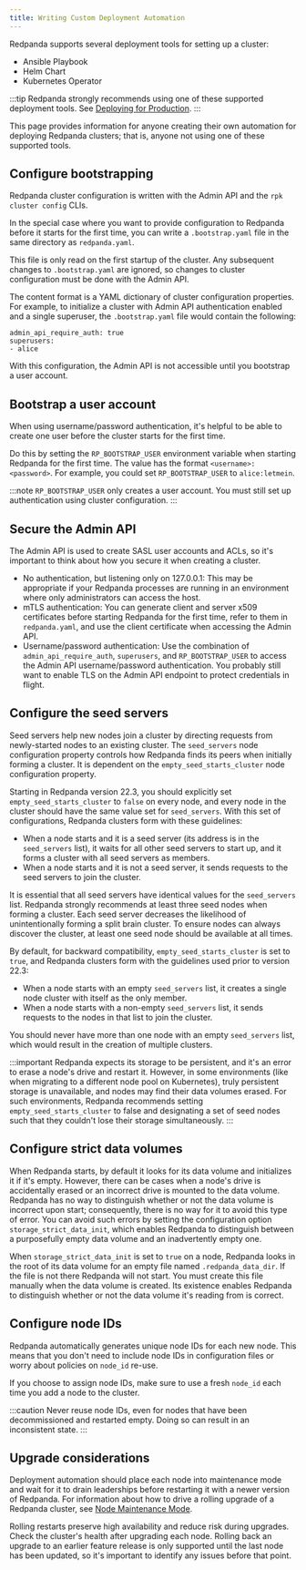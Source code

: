 ```yaml
---
title: Writing Custom Deployment Automation
---
```


<head>
    <meta name="title" content="Writing Custom Redpanda Deployment Automation | Redpanda Docs"/>
    <meta name="description" content="Technical guidance for engineers writing deployment systems for Redpanda."/>
</head>


Redpanda supports several deployment tools for setting up a cluster:

- Ansible Playbook
- Helm Chart
- Kubernetes Operator

:::tip
Redpanda strongly recommends using one of these supported deployment tools. See [Deploying for Production](../../deployment/production-deployment).
:::

This page provides information for anyone creating their own 
automation for deploying Redpanda clusters; that is, anyone not using one
of these supported tools.

## Configure bootstrapping

Redpanda cluster configuration is written with the Admin API and
the `rpk cluster config` CLIs.

In the special case where you want to provide configuration to Redpanda
before it starts for the first time, you can write a `.bootstrap.yaml` file
in the same directory as `redpanda.yaml`.

This file is only read on the first startup of the cluster. Any subsequent
changes to `.bootstrap.yaml` are ignored, so changes to
cluster configuration must be done with the Admin API. 

The content format is a YAML dictionary of cluster configuration properties. For example, to initialize a cluster with Admin API authentication enabled
and a single superuser, the `.bootstrap.yaml` file would contain the following:

```
admin_api_require_auth: true
superusers:
- alice
```

With this configuration, the Admin API is not accessible until you bootstrap a user account.

## Bootstrap a user account

When using username/password authentication, it's helpful to be able to create one user before the cluster starts for the first time.

Do this by setting the `RP_BOOTSTRAP_USER` environment variable
when starting Redpanda for the first time. The value has the format
`<username>:<password>`. For example, you could set `RP_BOOTSTRAP_USER` to `alice:letmein`.

:::note
`RP_BOOTSTRAP_USER` only creates a user account. You must still
set up authentication using cluster configuration.
:::

## Secure the Admin API

The Admin API is used to create SASL user accounts and ACLs, so it's
important to think about how you secure it when creating a cluster.

- No authentication, but listening only on 127.0.0.1: This may be appropriate
  if your Redpanda processes are running in an environment where only
  administrators can access the host.
- mTLS authentication: You can generate client and server x509 certificates
  before starting Redpanda for the first time, refer to them in 
  `redpanda.yaml`, and use the client certificate when accessing the Admin API.
- Username/password authentication: Use the combination of `admin_api_require_auth`,
  `superusers`, and `RP_BOOTSTRAP_USER` to access the Admin API username/password
  authentication. You probably still want to enable TLS on the Admin API
  endpoint to protect credentials in flight.

## Configure the seed servers

Seed servers help new nodes join a cluster by directing requests from newly-started nodes to an existing cluster. The `seed_servers` node configuration property controls how Redpanda finds its peers when initially forming a cluster. It is dependent on the `empty_seed_starts_cluster` node configuration property.

Starting in Redpanda version 22.3, you should explicitly set `empty_seed_starts_cluster` to `false` on every node, and every node in the cluster should have the same value set for `seed_servers`. With this set of configurations, Redpanda clusters form with these guidelines:

- When a node starts and it is a seed server (its address is in the `seed_servers` list), it waits for all other seed servers to start up, and it forms a cluster with all seed servers as members.
- When a node starts and it is not a seed server, it sends requests to the seed servers to join the cluster. 
 
It is essential that all seed servers have identical values for the `seed_servers` list. Redpanda strongly recommends at least three seed nodes when forming a cluster. Each seed server decreases the likelihood of unintentionally forming a split brain cluster. To ensure nodes can always discover the cluster, at least one seed node should be available at all times.

By default, for backward compatibility, `empty_seed_starts_cluster` is set to `true`, and Redpanda clusters form with the guidelines used prior to version 22.3:
- When a node starts with an empty `seed_servers` list, it creates a single node cluster with itself as the only member.
- When a node starts with a non-empty `seed_servers` list, it sends requests to the nodes in that list to join the cluster. 
 
You should never have more than one node with an empty `seed_servers` list, which would result in the creation of multiple clusters.

:::important
Redpanda expects its storage to be persistent, and it's an error
to erase a node's drive and restart it. However, in some environments (like when migrating to a different node pool on Kubernetes), truly persistent storage is unavailable,
and nodes may find their data volumes erased. For such environments, Redpanda recommends setting `empty_seed_starts_cluster` to false and designating a set of seed nodes such that they couldn't lose their storage simultaneously.
:::

## Configure strict data volumes

When Redpanda starts, by default it looks for its data volume and initializes it if it's empty. However, there can be cases when a node's drive is accidentally erased or an incorrect drive is mounted to the data volume. Redpanda has no way to distinguish whether or not the data volume is incorrect upon start; consequently, there is no way for it to avoid this type of error. You can avoid such errors by setting the configuration option `storage_strict_data_init`, which enables Redpanda to distinguish between a purposefully empty data volume and an inadvertently empty one.

When `storage_strict_data_init` is set to `true` on a node, Redpanda looks in the root of its data volume for an empty file named `.redpanda_data_dir`. If the file is not there Redpanda will not start. You must create this file manually when the data volume is created. Its existence enables Redpanda to distinguish whether or not the data volume it's reading from is correct.

## Configure node IDs 

Redpanda automatically generates unique node IDs for each new node. This means that you don't need to include node IDs in configuration files or worry about policies on `node_id` re-use. 

If you choose to assign node IDs, make sure to use a fresh `node_id` each time you add a node to the cluster.

:::caution
Never reuse node IDs, even for nodes that have been decommissioned and restarted empty. Doing so can result in an inconsistent state.
:::

## Upgrade considerations

Deployment automation should place each node into maintenance mode and wait for it to drain leaderships before restarting it with a newer version of Redpanda. For information about how to drive a rolling upgrade of a Redpanda cluster, see [Node Maintenance Mode](../../cluster-administration/node-management).

Rolling restarts preserve high availability and reduce
risk during upgrades. Check the cluster's health after upgrading each node. Rolling
back an upgrade to an earlier feature release is only supported until the last node
has been updated, so it's important to identify any issues before that point.
